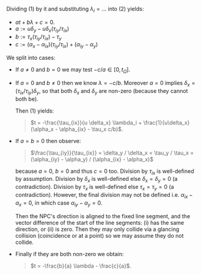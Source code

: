 
Dividing (1) by it and substituting $\lambda_i = ...$ into (2) yields:
- $a t + b \lambda + c = 0$.
- $a := u \delta_y - u \delta_x (\tau_{iy} / \tau_{ix})$
- $b := \tau_x (\tau_{iy} / \tau_{ix}) - \tau_y$
- $c := (\alpha_x - \alpha_{ix}) (\tau_{iy} / \tau_{ix}) + (\alpha_{iy} - \alpha_y)$

<!-- ISSUES? Careful about division by potentially zero param -->

We split into cases:
- If $a \neq 0$ and $b = 0$ we may test $-c / a \in [0, t_\Omega]$.<QedIcon/>
- If $a = 0$ and $b \neq 0$ then we know $\lambda =  -c / b$.
  Moreover $a = 0$ implies $\delta_x = (\tau_{ix} / \tau_{iy}) \delta_y$, so that both $\delta_x$ and $\delta_y$ are non-zero (because they cannot both be).
  <!-- 🚧 extra case here (?) if tau_{iy} = 0 know delta_y = 0 but ...  -->
  Then (1) yields:
  > $t = -\frac{\tau_{ix}}{u \delta_x} \lambda_i + \frac{1}{u\delta_x} (\alpha_x - \alpha_{ix} - \tau_x c/b)$.
- If $a = b = 0$ then observe:
  > $\frac{\tau_{iy}}{\tau_{ix}} = \delta_y / \delta_x = \tau_y / \tau_x = (\alpha_{iy} - \alpha_y) / (\alpha_{ix} - \alpha_x)$

  because $a = 0$, $b = 0$ and thus $c = 0$ too.
  Division by $\tau_{ix}$ is well-defined by assumption.
  Division by $\delta_x$ is well-defined else $\delta_x = \delta_y = 0$ (a contradiction).
  Division by $\tau_x$ is well-defined else $\tau_x = \tau_y = 0$ (a contradiction).
  However, the final division may not be defined i.e. $\alpha_{ix} - \alpha_x = 0$, in which case $\alpha_{iy} - \alpha_y = 0$.

  Then the NPC's direction is aligned to the fixed line segment,
  and the vector difference of the start of the line segments:
  (i) has the same direction, or
  (ii) is zero.
  Then they may only collide via a glancing collision (coincidence or at a point) so we may assume they do not collide.<QedIcon/>
- Finally if they are both non-zero we obtain:
  > $t = -\frac{b}{a} \lambda - \frac{c}{a}$.
